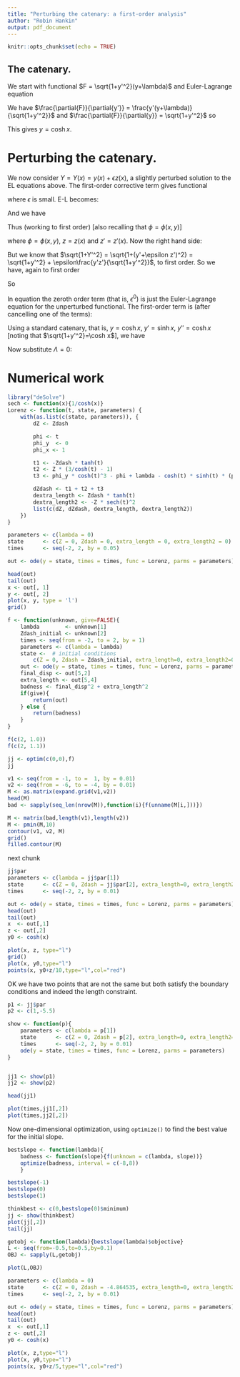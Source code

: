 ```yaml
---
title: "Perturbing the catenary: a first-order analysis"
author: "Robin Hankin"
output: pdf_document
---
```


```r
knitr::opts_chunk$set(echo = TRUE)
```

## The catenary.

\newcommand{\di}[2]{\frac{\partial{#1}}{\partial{#2}}}
\newcommand{\cx}{\cosh{\left(\frac{x-x_0}{a}\right)}}
\newcommand{\sx}{\sinh{\left(\frac{x-x_0}{a}\right)}}
\newcommand{\tx}{\tanh{\left(\frac{x-x_0}{a}\right)}}
\newcommand{\sech}{\operatorname{sech}}

We start with functional $F = \sqrt{1+y'^2}(y+\lambda)$ and
Euler-Lagrange equation

\begin{equation}
\frac{d}{dx}\di{F}{y'} -\di{F}{y}=0
\end{equation}

We have $\di{F}{y'} = \frac{y'(y+\lambda)}{\sqrt{1+y'^2}}$ and 
$\di{F}{y} = \sqrt{1+y'^2}$ so

\begin{eqnarray}
\frac{d}{dx}\left[\frac{y'(y+\lambda)}{\sqrt{1+y'^2}}\right] &=& \sqrt{1+y'^2}\nonumber\\
\frac{y''(y + \lambda)}{(1+y'^2)^{3/2}} + \frac{y'^2}{\sqrt{1+y'^2}}        &=& \sqrt{1+y'^2}
\end{eqnarray}

This gives $y = \operatorname{cosh} x$.



# Perturbing the catenary.

We now consider $Y=Y(x) = y(x) + \epsilon z(x)$, a slightly perturbed
solution to the EL equations above.  The first-order corrective term
gives functional

\begin{equation}
\overline{F} = \sqrt{1+Y'^2}(Y + \Lambda + \epsilon\phi(x,Y))
\end{equation}

where $\epsilon$ is small.  E-L becomes:

\begin{equation}
\frac{d}{dx}\di{\overline{F}}{Y'} -\di{\overline{F}}{Y}=0
\end{equation}

And we have

\begin{equation}
\di{\overline{F}}{Y'}
= \frac{Y'}{\sqrt{1+Y'^2}}(Y + \Lambda + \epsilon\phi(x,y))\qquad
\di{\overline{F}}{Y} = {\sqrt{1+Y'^2}}(1 + \epsilon_y\phi(x,y))
\end{equation}

Thus (working to first order) [also recalling that $\phi=\phi(x,y)$]

\begin{eqnarray}
\frac{d}{dx}\left[\di{\overline{F}}{Y'}\right]
&=& \frac{d}{dx}\left[\frac{Y'}{\sqrt{1+Y'^2}}(Y + \Lambda + \epsilon\phi)\right]\\
&=& \frac{Y''}{(1+Y'^2)^{3/2}}(Y + \Lambda + \epsilon\phi) + 
        \frac{Y'}{\sqrt{1+Y'^2}}(y'+\epsilon z' + \epsilon(\phi_x + y'\phi_y))\\
&=& \frac{y'' + \epsilon z''}{(1+(y'+\epsilon z')^2)^{3/2}}(y + \epsilon z + \Lambda + \epsilon\phi) + 
        \frac{y' + \epsilon z'}{\sqrt{1+(y'+\epsilon z')^2}}(y'+\epsilon z' + \epsilon(\phi_x + y'\phi_y))\\
&=& \left(\frac{y''}{(1+(y'+\epsilon z')^2)^{3/2}} + 
\frac{\epsilon z''}{(1+(y'+\epsilon z')^2)^{3/2}}\right)(y + \epsilon z + \Lambda + \epsilon\phi)\nonumber\\
&{}& \qquad + \frac{y' + \epsilon z'}{\sqrt{1+(y'+\epsilon z')^2}}(y'+\epsilon z' + \epsilon(\phi_x + y'\phi_y))\\
&=& \left(\frac{y''}{(1+(y'+\epsilon z')^2)^{3/2}} + 
\frac{\epsilon z''}{(1+(y'+\epsilon z')^2)^{3/2}}\right)(y(x) + \epsilon z + \Lambda + \epsilon\phi)\nonumber\\
&{}& \qquad + \left(\frac{y'}{\sqrt{1+y'^2}} +
\epsilon\frac{z'}{(1+y'^2)^{3/2}} + \epsilon\frac{z'}{\sqrt{1+y'^2}}\right)(y'+\epsilon z' + \epsilon(\phi_x + y'\phi_y))\\
&=& \left(\frac{y''}{(1+(y'+\epsilon z')^2)^{3/2}} + 
\frac{\epsilon z''}{(1+(y'+\epsilon z')^2)^{3/2}}\right)(y +\Lambda + \epsilon(z + \phi))\nonumber\\
&{}& \qquad + \left(\frac{y'}{\sqrt{1+y'^2}} +
\epsilon\frac{z'}{(1+y'^2)^{3/2}} +
\epsilon\frac{z'}{\sqrt{1+y'^2}}\right)(y'+\epsilon (z' + \phi_x + y'\phi_y))\\
&=& \left(\frac{y''}{(1+(y'+\epsilon z')^2)^{3/2}} + 
\frac{\epsilon z''}{(1+(y'+\epsilon z')^2)^{3/2}}\right)(y +\Lambda + \epsilon(z + \phi))\nonumber\\
&{}& \qquad + \left(\frac{y'}{\sqrt{1+y'^2}} +
\epsilon\left(\frac{z'}{(1+y'^2)^{3/2}} + \frac{z'}{\sqrt{1+y'^2}}\right)\right)(y'+\epsilon (z' + \phi_x + y'\phi_y))\\
&=& \left(\frac{y''}{(1+(y'+\epsilon z')^2)^{3/2}} + 
\frac{\epsilon z''}{(1+(y'+\epsilon z')^2)^{3/2}}\right)(y +\Lambda + \epsilon(z + \phi))\nonumber\\
&{}& \qquad + \frac{y'^2}{\sqrt{1+y'^2}} +
\epsilon\left(\frac{y'z'}{(1+y'^2)^{3/2}} + \frac{y'z'}{\sqrt{1+y'^2}}
 + \frac{y'(z' + \phi_x + y'\phi_y)}{\sqrt{1+y'^2}}
\right)\\
&=& \left(\frac{y''}{(1+(y'+\epsilon z')^2)^{3/2}} + 
\frac{\epsilon z''}{(1+y'^2)^{3/2}}\right)(y +\Lambda + \epsilon(z + \phi))\nonumber\\
&{}& \qquad + \frac{y'^2}{\sqrt{1+y'^2}} +
\epsilon\left(\frac{y'z'}{(1+y'^2)^{3/2}} + \frac{y'z'}{\sqrt{1+y'^2}}
 + \frac{y'(z' + \phi_x + y'\phi_y)}{\sqrt{1+y'^2}}
\right)\\
&=& \left(
\frac{y''}{(1+y')^2)^{3/2}} -3\epsilon\frac{y''z'}{(1+y'^2)^{5/2}} + 
\frac{\epsilon z''}{(1+y'^2)^{3/2}}\right)(y +\Lambda + \epsilon(z + \phi))\nonumber\\
&{}& \qquad + \frac{y'^2}{\sqrt{1+y'^2}} +
\epsilon\left(\frac{y'z'}{(1+y'^2)^{3/2}} + \frac{y'z'}{\sqrt{1+y'^2}}
 + \frac{y'(z' + \phi_x + y'\phi_y)}{\sqrt{1+y'^2}}
\right)\\
&=& \left(
\frac{y''}{(1+y')^2)^{3/2}} +\epsilon\left(\frac{-3y''z'}{(1+y'^2)^{5/2}} + 
\frac{z''}{(1+y'^2)^{3/2}}\right)
\right)(y +\Lambda + \epsilon(z + \phi))\nonumber\\
&{}& \qquad + \frac{y'^2}{\sqrt{1+y'^2}} +
\epsilon\left(\frac{y'z'}{(1+y'^2)^{3/2}} + \frac{y'z'}{\sqrt{1+y'^2}}
 + \frac{y'(z' + \phi_x + y'\phi_y)}{\sqrt{1+y'^2}}
\right)\\
&=&  \frac{y''(y+\Lambda)}{(1+y')^2)^{3/2}} +
    \epsilon\left(
	    \frac{-3y''(y+\Lambda)z'}{(1+y'^2)^{5/2}} + 
        \frac{z''(y+\Lambda)}{(1+y'^2)^{3/2}} +
		\frac{y''(z+\phi)}{(1+y'^2)^{3/2}}
        \right)\\
&{}& \qquad + \frac{y'^2}{\sqrt{1+y'^2}} +
\epsilon\left(\frac{y'z'}{(1+y'^2)^{3/2}} + \frac{y'z'}{\sqrt{1+y'^2}}
 + \frac{y'(z' + \phi_x + y'\phi_y)}{\sqrt{1+y'^2}}
\right)\\
&=&  \frac{y''(y+\Lambda)}{(1+y')^2)^{3/2}} +
    \epsilon\left(
	    \frac{-3y''(y+\Lambda)z'}{(1+y'^2)^{5/2}} + 
        \frac{z''(y+\Lambda)}{(1+y'^2)^{3/2}} +
		\frac{y''(z+\phi)}{(1+y'^2)^{3/2}}
        \right)\\
&{}& \qquad + \frac{y'^2}{\sqrt{1+y'^2}} +
\epsilon\left(\frac{y'z'}{(1+y'^2)^{3/2}} + \frac{y'z'}{\sqrt{1+y'^2}}
 + \frac{y'(z' + \phi_x + y'\phi_y)}{\sqrt{1+y'^2}}
\right)
\end{eqnarray}

where $\phi=\phi(x,y)$, $z=z(x)$ and $z'=z'(x)$.  Now the right hand side:

\begin{eqnarray}
RHS &=& \di{\overline{F}}{Y}\\
&=& \frac{\partial}{\partial Y}\left[\sqrt{1+Y'^2}(Y + \Lambda + \epsilon\phi(x,Y))\right]\\
&=& \sqrt{1+Y'^2}\left(1 + \epsilon\phi_Y(x,Y))\right)\\
&=& \sqrt{1+Y'^2} + \epsilon\phi_y(x,y)\sqrt{1+Y'^2}
\end{eqnarray}

But we know that $\sqrt{1+Y'^2} = \sqrt{1+(y'+\epsilon z')^2} =
\sqrt{1+y'^2} + \epsilon\frac{y'z'}{\sqrt{1+y'^2}}$, to first order.  So
we have, again to first order

\begin{eqnarray}
RHS
&=& \sqrt{1+y'^2} + \epsilon\frac{y'z'}{\sqrt{1+y'^2}}  + \epsilon\phi_y(x,y)\sqrt{1+Y'^2}\\
&=& \sqrt{1+y'^2} + \epsilon\left(\frac{y'z'}{\sqrt{1+y'^2}}  + \phi_y(x,y)\sqrt{1+Y'^2}\right)\\
&=& \sqrt{1+y'^2} + \epsilon\left(\frac{y'z'}{\sqrt{1+y'^2}}  + \phi_y(x,y)\sqrt{1+y'^2}\right)
\end{eqnarray}
 

So

\begin{eqnarray}
&{}& \frac{y''(y+\Lambda)}{(1+y'^2)^{3/2}} + \frac{y'}{\sqrt{1+y'^2}}\nonumber\\
&+& \epsilon\left(
    \frac{y''(z+\phi)}{(1+y'^2)^{3/2}}
-  3\frac{(y+\Lambda)y''z'}{(1+y'^2)^{5/2}}
+   \frac{z''(y+\Lambda)}{(1+y'^2)^{3/2}}
+   \frac{y'z'}{(1+y'^2)^{3/2}}
+   \frac{y'z'}{\sqrt{1+y'^2}}
+   \frac{y'(\phi_x + y'\phi_y)}{\sqrt{1+y'^2}}
\right) \nonumber\\
&=& \sqrt{1+y'^2} + \epsilon\left(\frac{y'z'}{\sqrt{1+y'^2}}  + \phi_y(x,y)\sqrt{1+y'^2}\right)\label{lhsrhs}
\end{eqnarray}

In equation \ref{lhsrhs} the zeroth order term (that is, $\epsilon^0$)
is just the Euler-Lagrange equation for the unperturbed functional.
The first-order term is (after cancelling one of the terms):

\begin{eqnarray}
    \frac{y''(z+\phi)}{(1+y'^2)^{3/2}}
-  3\frac{(y+\Lambda)y''z'}{(1+y'^2)^{5/2}}
+   \frac{z''(y+\Lambda)}{(1+y'^2)^{3/2}}
+   \frac{y'z'}{(1+y'^2)^{3/2}}
+   \frac{y'(\phi_x + y'\phi_y)}{\sqrt{1+y'^2}}
=
\phi_y\sqrt{1+y'^2}
\end{eqnarray}

\begin{eqnarray}
    \frac{y''(z+\phi) + z''(y+\Lambda) + y'z'}{(1+y'^2)^{3/2}}
-  3\frac{(y+\Lambda)y''z'}{(1+y'^2)^{5/2}}
+   \frac{y'(\phi_x + y'\phi_y)}{\sqrt{1+y'^2}}
=
\phi_y\sqrt{1+y'^2}\label{firstorderunsub}
\end{eqnarray}

Using a standard catenary, that is, $y=\cosh x$, $y'=\sinh x$,
$y''=\cosh x$ [noting that $\sqrt{1+y'^2}=\cosh x$], we have

\begin{eqnarray}
  \frac{\cosh x(z + \phi) + z''(\cosh x + \Lambda) + z'\sinh x}{\cosh^3x}
-3\frac{z(\cosh x + \Lambda)\cosh x}{\cosh^5 x}
+ \frac{\sinh x(\phi_x + \phi_y\sinh x)}{\cosh x}
= \phi_y\cosh x
\end{eqnarray}

Now substitute $\Lambda=0$:

\begin{eqnarray}
  \frac{\cosh x(z + \phi) + z''\cosh x + z'\sinh x}{\cosh^3x}
-\frac{3z}{\cosh^3 x}
+ \frac{\sinh x(\phi_x + \phi_y\sinh x)}{\cosh x}
= \phi_y\cosh x
\end{eqnarray}

\begin{eqnarray}
  \frac{\cosh x(z + \phi) + z''\cosh x + z'\sinh x - 3z}{\cosh^3x}
+ \frac{\sinh x(\phi_x + \phi_y\sinh x)}{\cosh x}
= \phi_y\cosh x
\end{eqnarray}

\begin{eqnarray}
  \frac{z''\cosh x + z'\sinh x  + z(\cosh x - 3) + \phi\cosh x}{\cosh^3x}
+ \frac{\sinh x(\phi_x + \phi_y\sinh x)}{\cosh x}
= \phi_y\cosh x
\end{eqnarray}

\begin{eqnarray}
  \frac{z''\cosh x + z'\sinh x  + z(\cosh x - 3) + \phi\cosh x}{\cosh^3x}
= \phi_y\cosh x - \frac{\sinh x(\phi_x + \phi_y\sinh x)}{\cosh x}
\end{eqnarray}

\begin{eqnarray}
z''\cosh x + z'\sinh x  + z(\cosh x - 3) + \phi\cosh x
= \phi_y\cosh^4 x - \cosh^2 x\sinh x(\phi_x + \phi_y\sinh x)
\end{eqnarray}

\begin{eqnarray}
z''\cosh x = 
  \phi_y\cosh^4 x 
- \cosh^2 x\sinh x(\phi_x + \phi_y\sinh x) 
- (z'\sinh x  + z(\cosh x - 3) + \phi\cosh x)
\end{eqnarray}

\begin{eqnarray}
z''\cosh x = 
-z'\sinh x 
+z(3 - \cosh x)
+ (
\phi_y\cosh^4 x - \phi\cosh x - 
\cosh^2 x\sinh x(\phi_x + \phi_y\sinh x)
)
\end{eqnarray}

\begin{eqnarray}
z'' = 
-z'\tanh x 
+ z(3\sech x - 1)
+ \phi_y\cosh^3 x - \phi - \cosh x\sinh x(\phi_x + \phi_y\sinh x)
\end{eqnarray}



# Numerical  work


```r
library("deSolve") 
sech <- function(x){1/cosh(x)}
Lorenz <- function(t, state, parameters) {
    with(as.list(c(state, parameters)), {
        dZ <- Zdash

        phi <- t
        phi_y  <- 0
        phi_x <- 1

        t1 <- -Zdash * tanh(t)
        t2 <- Z * (3/cosh(t) - 1)
        t3 <- phi_y * cosh(t)^3 - phi + lambda - cosh(t) * sinh(t) * (phi_x + phi_y*sinh(t))

        dZdash <- t1 + t2 + t3
        dextra_length <- Zdash * tanh(t)
        dextra_length2 <- -Z * sech(t)^2
        list(c(dZ, dZdash, dextra_length, dextra_length2))
    })
}

parameters <- c(lambda = 0)
state      <- c(Z = 0, Zdash = 0, extra_length = 0, extra_length2 = 0)  # initial conditions
times      <- seq(-2, 2, by = 0.05)

out <- ode(y = state, times = times, func = Lorenz, parms = parameters)
```

```r
head(out)
tail(out)
x <- out[, 1]
y <- out[, 2]
plot(x, y, type = 'l')
grid()
```


```r
f <- function(unknown, give=FALSE){
    lambda        <- unknown[1]
    Zdash_initial <- unknown[2]
    times <- seq(from = -2, to = 2, by = 1)
    parameters <- c(lambda = lambda)
    state <-  # initial conditions
        c(Z = 0, Zdash = Zdash_initial, extra_length=0, extra_length2=0) 
    out <- ode(y = state, times = times, func = Lorenz, parms = parameters)
    final_disp <- out[5,2]
    extra_length <- out[5,4]
    badness <- final_disp^2 + extra_length^2
    if(give){
        return(out)
    } else {
        return(badness)
    } 
}
```

```r
f(c(2, 1.0))
f(c(2, 1.1))
```
   
   
```r
jj <- optim(c(0,0),f)
jj
```

```r
v1 <- seq(from = -1, to =  1, by = 0.01)
v2 <- seq(from = -6, to = -4, by = 0.01)
M <- as.matrix(expand.grid(v1,v2))
head(M)
bad <- sapply(seq_len(nrow(M)),function(i){f(unname(M[i,]))})
```

```r
M <- matrix(bad,length(v1),length(v2))
M <- pmin(M,10)
contour(v1, v2, M)
grid()
filled.contour(M)
```

next chunk

	
```r
jj$par
parameters <- c(lambda = jj$par[1])
state      <- c(Z = 0, Zdash = jj$par[2], extra_length=0, extra_length2=0)  # initial conditions
times      <- seq(-2, 2, by = 0.01)

out <- ode(y = state, times = times, func = Lorenz, parms = parameters)
head(out)
tail(out)
x  <- out[,1]
z <- out[,2]
y0 <- cosh(x)

plot(x, z, type="l")
grid()
plot(x, y0,type="l")
points(x, y0+z/10,type="l",col="red")
```


OK we have two points that are not the same but both satisfy the
boundary conditions and indeed the length constraint.


```r
p1 <- jj$par
p2 <- c(1,-5.5)
```

```r
show <- function(p){
    parameters <- c(lambda = p[1])
    state      <- c(Z = 0, Zdash = p[2], extra_length=0, extra_length2=0)  # initial conditions
    times      <- seq(-2, 2, by = 0.01)
    ode(y = state, times = times, func = Lorenz, parms = parameters)
}


jj1 <- show(p1)
jj2 <- show(p2)

head(jj1)

plot(times,jj1[,2])
plot(times,jj2[,2])
```

Now one-dimensional optimization, using `optimize()` to find the best
value for the initial slope.


```r
bestslope <- function(lambda){
    badness <- function(slope){f(unknown = c(lambda, slope))}
    optimize(badness, interval = c(-8,8))
    }

bestslope(-1)
bestslope(0)
bestslope(1)
```

```r
thinkbest <- c(0,bestslope(0)$minimum)
jj <- show(thinkbest)
plot(jj[,2])
tail(jj)
```


```r
getobj <- function(lambda){bestslope(lambda)$objective}
L <- seq(from=-0.5,to=0.5,by=0.1)
OBJ <- sapply(L,getobj)
```

```r
plot(L,OBJ)
```



```r
parameters <- c(lambda = 0)
state      <- c(Z = 0, Zdash = -4.864535, extra_length=0, extra_length2=0)  # initial conditions
times      <- seq(-2, 2, by = 0.01)

out <- ode(y = state, times = times, func = Lorenz, parms = parameters)
head(out)
tail(out)
x  <- out[,1]
z <- out[,2]
y0 <- cosh(x)

plot(x, z,type="l")
plot(x, y0,type="l")
points(x, y0+z/5,type="l",col="red")
```
